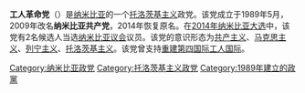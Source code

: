 {{for|1981年－1989年存在的纳米比亚共产党|纳米比亚共产党}}
{{unreferenced|time=2014-12-27T13:07:12+00:00}}
'''工人革命党'''（{{lang-en|Workers Revolutionary Party}}）是[[纳米比亚|纳米比亚]]的一个[[托洛茨基主义|托洛茨基主义]]政党。该党成立于1989年5月，2009年改名'''纳米比亚共产党'''，2014年恢复原名。在[[2014年纳米比亚大选|2014年纳米比亚大选]]中，该党有2名候选人当选[[纳米比亚议会|纳米比亚议会]]议员。该党的意识形态为[[共产主义|共产主义]]、[[马克思主义|马克思主义]]、[[列宁主义|列宁主义]]、[[托洛茨基主义|托洛茨基主义]]。该党曾支持[[重建第四国际工人国际|重建第四国际工人国际]]。

[[Category:纳米比亚政党|Category:纳米比亚政党]]
[[Category:托洛茨基主义政党|Category:托洛茨基主义政党]]
[[Category:1989年建立的政黨|Category:1989年建立的政黨]]
{{政党小作品}}